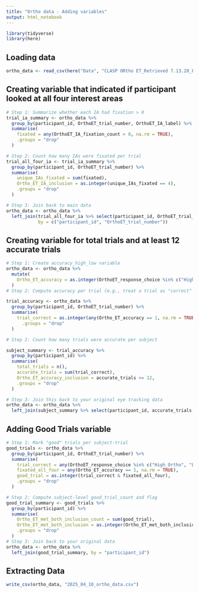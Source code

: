 ```yaml
---
title: "Ortho data - Adding variables"
output: html_notebook
---
```



```r
library(tidyverse)
library(here)
```


## Loading data

```r
ortho_data <- read_csv(here("Data", "CLASP ORtho ET_Retrieved 7.13.20_ForBAB.csv"))
```

## Creating variable that indicated if participant looked at all four interest areas

```r
# Step 1: Summarize whether each IA had fixation > 0
trial_ia_summary <- ortho_data %>%
  group_by(participant_id, OrthoET_trial_number, OrthoET_IA_label) %>%
  summarise(
    fixated = any(OrthoET_IA_fixation_count > 0, na.rm = TRUE),
    .groups = "drop"
  )

# Step 2: Count how many IAs were fixated per trial
trial_all_four_ia <- trial_ia_summary %>%
  group_by(participant_id, OrthoET_trial_number) %>%
  summarise(
    unique_IAs_fixated = sum(fixated),
    Ortho_ET_IA_inclusion = as.integer(unique_IAs_fixated == 4),
    .groups = "drop"
  )

# Step 3: Join back to main data
ortho_data <- ortho_data %>%
  left_join(trial_all_four_ia %>% select(participant_id, OrthoET_trial_number, Ortho_ET_IA_inclusion),
            by = c("participant_id", "OrthoET_trial_number"))
```


## Creating variable for total trials and at least 12 accurate trials

```r
# Step 1: Create accuracy_high_low variable
ortho_data <- ortho_data %>%
  mutate(
    Ortho_ET_accuracy = as.integer(OrthoET_response_choice %in% c("High_Ortho", "Low_Ortho"))
  )
# Step 2: Compute accuracy per trial (e.g., treat a trial as "correct" if all rows are correct)

trial_accuracy <- ortho_data %>%
  group_by(participant_id, OrthoET_trial_number) %>%
  summarise(
    trial_correct = as.integer(any(Ortho_ET_accuracy == 1, na.rm = TRUE)),
      .groups = "drop"
  )

# Step 2: Count how many trials were accurate per subject

subject_summary <- trial_accuracy %>%
  group_by(participant_id) %>%
  summarise(
    total_trials = n(),
    accurate_trials = sum(trial_correct),
    Ortho_ET_accuracy_inclusion = accurate_trials >= 12,
    .groups = "drop"
  )

# Step 3: Join this back to your original eye tracking data
ortho_data <- ortho_data %>%
  left_join(subject_summary %>% select(participant_id, accurate_trials, Ortho_ET_accuracy_inclusion), by = "participant_id")

```

## Adding Good Trials variable

```r

# Step 1: Mark "good" trials per subject-trial
good_trials <- ortho_data %>%
  group_by(participant_id, OrthoET_trial_number) %>%
  summarise(
    trial_correct = any(OrthoET_response_choice %in% c("High_Ortho", "Low_Ortho"), na.rm = TRUE),
    fixated_all_four = any(Ortho_ET_accuracy == 1, na.rm = TRUE),
    good_trial = as.integer(trial_correct & fixated_all_four),
    .groups = "drop"
  )

# Step 2: Compute subject-level good_trial_count and flag
good_trial_summary <- good_trials %>%
  group_by(participant_id) %>%
  summarise(
    Ortho_ET_met_both_inclusion_count = sum(good_trial),
    Ortho_ET_met_both_inclusion = as.integer(Ortho_ET_met_both_inclusion_count >= 12),
    .groups = "drop"
  )
# Step 3: Join back to your original data
ortho_data <- ortho_data %>%
  left_join(good_trial_summary, by = "participant_id")
```

## 

## Extracting Data

```r
write_csv(ortho_data, "2025_04_10_ortho_data.csv")
```










